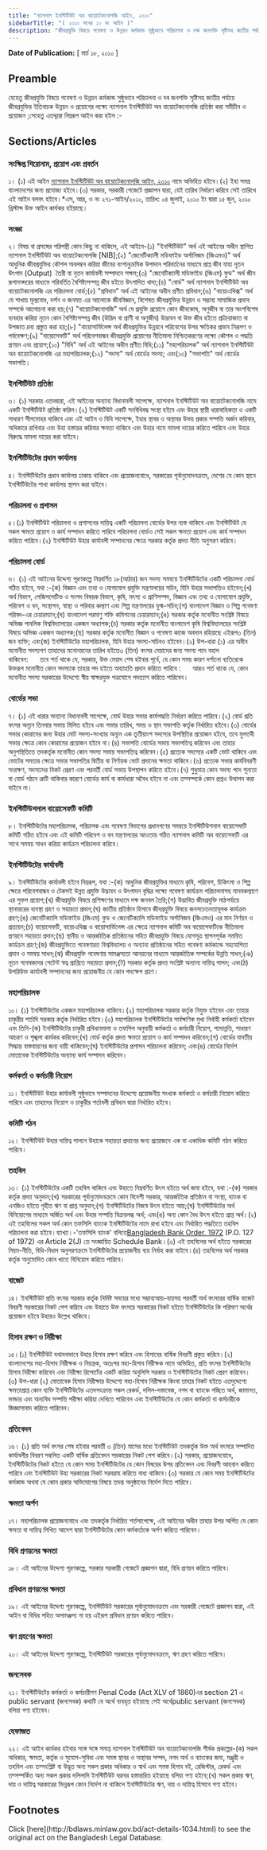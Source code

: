 ```yaml
---
title: "ন্যাশনাল ইনস্টিটিউট অব বায়োটেকনোলজি আইন, ২০১০"
sidebarTitle: "( ২০১০ সনের ১০ নং আইন )"
description: "জীবপ্রযুক্তি বিষয়ে গবেষণা ও উন্নয়ন কর্মকান্ড সুষ্ঠুভাবে পরিচালনা ও দক্ষ জনশক্তি সৃষ্টিসহ জাতীয় পর্যায়ে জীবপ্রযুক্তির ইতিবাচক উন্নয়ন ও প্রয়োগের লক্ষ্যে ন্যাশনাল ইনস্টিটিউট অব বায়োটেকনোলজি প্রতিষ্ঠার বিধানকল্পে প্রণীত আইন।"
---
```


**Date of Publication:** [ মার্চ ১৮, ২০১০ ]

## Preamble

যেহেতু জীবপ্রযুক্তি বিষয়ে গবেষণা ও উন্নয়ন কর্মকান্ড সুষ্ঠুভাবে পরিচালনা ও দৰ জনশক্তি সৃষ্টিসহ জাতীয় পর্যায়ে জীবপ্রযুক্তির ইতিবাচক উন্নয়ন ও প্রয়োগের লক্ষ্যে ন্যাশনাল ইনস্টিটিউট অব বায়োটেকনোলজি প্রতিষ্ঠা করা সমীচীন ও প্রয়োজন ;সেহেতু এতদ্দ্বারা নিম্নরূপ আইন করা হইল :-

## Sections/Articles

### সংক্ষিপ্ত শিরোনাম, প্রয়োগ এবং প্রবর্তন

১। (১) এই আইন [ন্যাশনাল ইনস্টিটিউট অব বায়োটেকনোলজি আইন, ২০১০](/laws/act-1034 "ন্যাশনাল ইনস্টিটিউট অব বায়োটেকনোলজি আইন, ২০১০") নামে অভিহিত হইবে।(২) ইহা সমগ্র বাংলাদেশের জন্য প্রযোজ্য হইবে।(৩) সরকার, সরকারী গেজেটে প্রজ্ঞাপন দ্বারা, যেই তারিখ নির্ধারণ করিবে সেই তারিখে এই আইন বলবৎ হইবে।\*এস, আর, ও নং ২৭১-আইন/২০১০, তারিখ: ০৪ জুলাই, ২০১০ ইং দ্বারা ১৫ জুন, ২০১০ খ্রিস্টাব্দ উক্ত আইন কার্যকর হইয়াছে।

### সংজ্ঞা

২। বিষয় বা প্রসঙ্গের পরিপন্থী কোন কিছু না থাকিলে, এই আইনে-(১) "ইনস্টিটিউট" অর্থ এই আইনের অধীন স্থাপিত ন্যাশনাল ইনস্টিটিউট অব বায়োটেকনোলজি [NIB];(২) "জেনেটিক্যালী মডিফাইড অর্গানিজম (জিএমও)" অর্থ আধুনিক জীবপ্রযুক্তির কৌশল অবলম্বন করিয়া জীবের বংশানুক্রমিক উপাদান পরিবর্তনের মাধ্যমে প্রাপ্ত জীব যাহা নূতন উৎপাদ (Output)  তৈরী বা নূতন কার্যাবলী সম্পাদনে সক্ষম;(৩) "জেনেটিক্যালী মডিফাইড (জিএম) ফুড" অর্থ জীন রূপানত্দরের মাধ্যমে পরিবর্তিত বৈশিষ্ট্যসম্পন্ন জীব হইতে উৎপাদিত খাদ্য;(৪) "বোর্ড" অর্থ ন্যাশনাল ইনস্টিটিউট অব বায়োটেকনোলজি এর পরিচালনা বোর্ড;(৫) "প্রবিধান" অর্থ এই আইনের অধীন প্রণীত প্রবিধান;(৬) "বায়োএথিক্স" অর্থ যে শাখায় মূল্যবোধ, দর্শন ও জনমত এর আলোকে জীববিজ্ঞান, বিশেষত জীবপ্রযুক্তির উন্নয়ন ও সম্ভাব্য সামাজিক প্রভাব সম্পর্কে আলোচনা করা হয়;(৭) "বায়োটেকনোলজি" অর্থ যে প্রযুক্তি প্রয়োগে কোন জীবকোষ, অণুজীব বা তার অংশবিশেষ ব্যবহার করিয়া নূতন কোন বৈশিষ্ট্যসম্পন্ন জীব (উদ্ভিদ বা প্রাণী বা অণুজীব) উদ্ভাবন বা উক্ত জীব হইতে প্রক্রিয়াজাত বা উপজাত দ্রব্য প্রস্তুত করা হয়;(৮) "বায়োসার্ভিলেন্স অর্থ জীবপ্রযুক্তির উন্নয়নে পরিবেশের উপর ক্ষতিকর প্রভাব নিরূপণ ও পর্যবেক্ষণ;(৯) "বায়োসেফটি" অর্থ পরিবেশবান্ধব জীবপ্রযুক্তি প্রয়োগের নীতিমালা নিশ্চিতকরণের লক্ষ্যে কৌশল ও পদ্ধতি প্রণয়ন এবং প্রয়োগ;(১০) "বিধি" অর্থ এই আইনের অধীন প্রণীত বিধি;(১১) "মহাপরিচালক" অর্থ ন্যাশনাল ইনস্টিটিউট অব বায়োটেকনোলজি এর মহাপরিচালক;(১২) "সদস্য" অর্থ বোর্ডের সদস্য; এবং(১৩) "সভাপতি" অর্থ বোর্ডের সভাপতি।

### ইনস্টিটিউট প্রতিষ্ঠা

৩। (১) সরকার এতদদ্বারা, এই আইনের অন্যান্য বিধানাবলী সাপেক্ষে, ন্যাশনাল ইনস্টিটিউট অব বায়োটেকনোলজি নামে একটি ইনস্টিটিউট প্রতিষ্ঠা করিল।(২) ইনস্টিটিউট একটি সংবিধিবদ্ধ সংস্থা হইবে এবং উহার স্থায়ী ধারাবাহিকতা ও একটি সাধারণ সীলমোহর থাকিবে এবং এই আইন ও বিধি সাপেক্ষে, ইহার স্থাবর ও অস্থাবর উভয় প্রকার সম্পত্তি অর্জন করিবার, অধিকারে রাখিবার এবং উহা হস্তান্তর করিবার ক্ষমতা থাকিবে এবং উহার নামে মামলা দায়ের করিতে পারিবে এবং উহার বিরুদ্ধে মামলা দায়ের করা যাইবে।

### ইনস্টিটিউটের প্রধান কার্যালয়

৪। ইনস্টিটিউটের প্রধান কার্যালয় ঢাকায় থাকিবে এবং প্রয়োজনবোধে, সরকারের পূর্বানুমোদনক্রমে, দেশের যে কোন স্থানে ইনস্টিটিউটের শাখা কার্যালয় স্থাপন করা যাইবে।

### পরিচালনা ও প্রশাসন

৫।(১) ইনস্টিটিউট পরিচালনা ও প্রশাসনের দায়িত্ব একটি পরিচালনা বোর্ডের উপর ন্যস্ত থাকিবে এবং ইনস্টিটিউট যে সকল ক্ষমতা প্রয়োগ ও কার্য সম্পাদন করিতে পারিবে পরিচালনা বোর্ডও সেই সকল ক্ষমতা প্রয়োগ এবং কার্য সম্পাদন করিতে পারিবে।(২) ইনস্টিটিউট উহার কার্যাবলী সম্পাদনের ক্ষেত্রে সরকার কর্তৃক প্রদত্ত নীতি অনুসরণ করিবে।

### পরিচালনা বোর্ড

৬। (১) এই আইনের উদ্দেশ্য পূরণকল্পে নিম্নবর্ণিত ১৮(আঠার) জন সদস্য সমন্বয়ে ইনস্টিটিউটের একটি পরিচালনা বোর্ড গঠিত হইবে, যথা :-(ক) বিজ্ঞান এবং তথ্য ও যোগাযোগ প্রযুক্তি মন্ত্রণালয়ের সচিব, যিনি উহার সভাপতিও হইবেন;(খ) অর্থ বিভাগ, লেজিসলেটিভ ও সংসদ বিষয়ক বিভাগ, কৃষি, মৎস্য ও প্রাণিসম্পদ, বিজ্ঞান এবং তথ্য ও যোগাযোগ প্রযুক্তি, পরিবেশ ও বন, সংস্থাপন, স্বাস্থ্য ও পরিবার কল্যাণ এবং শিল্প মন্ত্রণালয়ের যুগ্ম-সচিব;(গ) বাংলাদেশ বিজ্ঞান ও শিল্প গবেষণা পরিষদ-এর চেয়ারম্যান;(ঘ) বাংলাদেশ পরমাণু শক্তি কমিশনের চেয়ারম্যান;(ঙ) সরকার কর্তৃক মনোনীত সংশ্লিষ্ট বিষয়ে অভিজ্ঞ পাবলিক বিশ্ববিদ্যালয়ের একজন অধ্যাপক;(চ) সরকার কর্তৃক মনোনীত বাংলাদেশ কৃষি বিশ্ববিদ্যালয়ের সংশ্লিষ্ট বিষয়ে অভিজ্ঞ একজন অধ্যাপক;(ছ) সরকার কর্তৃক মনোনীত বিজ্ঞান ও গবেষণা কাজে অবদান রহিয়াছে এইরূপ৩ (তিন) জন ব্যক্তি; এবং(জ) ইনস্টিটিউটের মহাপরিচালক, যিনি উহার সদস্য-সচিবও হইবেন।(২) উপ-ধারা (১) এর অধীন মনোনীত সদস্যগণ তাহাদের মনোনয়নের তারিখ হইতে৩ (তিন) বৎসর মেয়াদের জন্য সদস্য পদে বহাল থাকিবেন:      তবে শর্ত থাকে যে, সরকার, উক্ত মেয়াদ শেষ হইবার পূর্বে, যে কোন সময় কারণ দর্শানো ব্যতিরেকে উক্তরূপ মনোনীত কোন সদস্যকে তাহার পদ হইতে অব্যাহতি প্রদান করিতে পারিবে :      আরও শর্ত থাকে যে, কোন মনোনীত সদস্য সরকারের উদ্দেশ্যে স্বীয় স্বাক্ষরযুক্ত পত্রযোগে পদত্যাগ করিতে পারিবেন।

### বোর্ডের সভা

৭। (১) এই ধারার অন্যান্য বিধানাবলী সাপেক্ষে, বোর্ড উহার সভার কার্যপদ্ধতি নির্ধারণ করিতে পারিবে।(২) বোর্ড প্রতি বৎসর অন্যূন তিনবার সভায় মিলিত হইবে এবং সভার তারিখ, সময় ও স্থান সভাপতি কর্তৃক নির্ধারিত হইবে।(৩) বোর্ডের সভার কোরামের জন্য উহার মোট সদস্য-সংখ্যার অন্যূন এক তৃতীয়াংশ সদস্যের উপস্থিতির প্রয়োজন হইবে, তবে মুলতবী সভার ক্ষেত্রে কোন কোরামের প্রয়োজন হইবে না।(৪) সভাপতি বোর্ডের সভায় সভাপতিত্ব করিবেন এবং তাহার অনুপস্থিতিতে তদকর্তৃক মনোনীত কোন সদস্য সভায় সভাপতিত্ব করিবেন।(৫) প্রত্যেক সদস্যের একটি ভোট থাকিবে এবং ভোটের সমতার ক্ষেত্রে সভার সভাপতির দ্বিতীয় বা নির্ণায়ক ভোট প্রদানের ক্ষমতা থাকিবে।(৬) প্রত্যেক সভার কার্যবিবরণী সংরক্ষণ, সদস্যদের নিকট প্রেরণ এবং পরবর্তী বোর্ড সভায় উপস্থাপন করিতে হইবে।(৭) শুধুমাত্র কোন সদস্য পদে শূন্যতা বা বোর্ড গঠনে ত্রুটি থাকিবার কারণে বোর্ডের কার্য বা কার্যধারা অবৈধ হইবে না এবং তদ্সম্পর্কে কোন প্রশ্নও উত্থাপন করা যাইবে না।

### ইনস্টিটিউশনাল বায়োসেফটি কমিটি

৮। ইনস্টিটিউটের মহাপরিচালক, পরিচালক এবং গবেষণা বিভাগের প্রধানগণের সমন্বয়ে ইনস্টিটিউশনাল বায়োসেফটি কমিটি গঠিত হইবে এবং এই কমিটি পরিবেশ ও বন মন্ত্রণালয়ের আওতায় গঠিত ন্যাশনাল কমিটি অব বায়োসেফটি এর সাথে সমন্বয় সাধন করিয়া কার্যক্রম পরিচালনা করিবে।

### ইনস্টিটিউটের কার্যাবলী

৯। ইনস্টিটিউটের কার্যাবলী হইবে নিম্নরূপ, যথা :-(ক) আধুনিক জীবপ্রযুক্তির মাধ্যমে কৃষি, পরিবেশ, চিকিৎসা ও শিল্প ক্ষেত্রে পরিবেশবান্ধব ও টেকসই উন্নত প্রযুক্তি উদ্ভাবন ও উৎপাদন বৃদ্ধির লক্ষ্যে গবেষণা কার্যক্রম পরিচালনাসহ মানবকল্যাণে এর সুফল প্রয়োগ;(খ) জীবপ্রযুক্তি বিষয়ে প্রশিক্ষণের মাধ্যমে দক্ষ জনবল তৈরি;(গ) উদ্ভাবিত জীবপ্রযুক্তি মাঠপর্যায়ে স্থানান্তরের ব্যবস্থা গ্রহণ ও সহায়তা প্রদান;(ঘ) জাতীয় প্রতিষ্ঠান হিসাবে জীবপ্রযুক্তি বিষয়ে জনসচেতনতামূলক কার্যক্রম গ্রহণ;(ঙ) জেনেটিক্যালি মডিফাইড (জিএম) ফুড ও জেনেটিক্যালি মডিফাইড অর্গানিজম (জিএমও) এর মান নির্ণয়ন ও প্রত্যয়ন;(চ) বায়োসেফটি, বায়োএথিক্স ও বায়োসার্ভিলেন্স এর ক্ষেত্রে ন্যাশনাল কমিটি অব বায়োসেফটিকে নীতিমালা প্রণয়নে সহায়তা প্রদান;(ছ) স্থানীয় ও আন্তর্জাতিক প্রতিষ্ঠানের সহিত জীবপ্রযুক্তি বিষয়ে যোগসূত্র স্থাপনপূর্বক সমন্বিত কার্যক্রম গ্রহণ;(জ) জীবপ্রযুক্তিতে গবেষণারত বিশ্ববিদ্যালয় ও অন্যান্য প্রতিষ্ঠানের সহিত গবেষণা কর্মকান্ডে সহযোগিতা প্রদান ও সমন্বয় সাধন;(ঝ) জীবপ্রযুক্তি গবেষণায় সামঞ্জস্যতা আনয়নের মাধ্যমে আন্তর্জাতিক সম্পর্কের উন্নতি সাধন;(ঞ) নূতন গবেষকদের পেটেন্ট স্বত্ব প্রাপ্তিতে সহায়তা প্রদান;(ট) সরকার কর্তৃক প্রদত্ত সংশ্লিষ্ট অন্যান্য দায়িত্ব পালন; এবং(ঠ) উপরিউক্ত কার্যাবলী সম্পাদনের জন্য প্রয়োজনীয় যে কোন পদক্ষেপ গ্রহণ।

### মহাপরিচালক

১০। (১) ইনস্টিটিউটের একজন মহাপরিচালক থাকিবে।(২) মহাপরিচালক সরকার কর্তৃক নিযুক্ত হইবেন এবং তাহার চাকুরীর শর্তাদি সরকার কর্তৃক নির্ধারিত হইবে।(৩) মহাপরিচালক ইনস্টিটিউটের সার্বক্ষণিক মুখ্য নির্বাহী কর্মকর্তা হইবেন এবং তিনি-(ক) ইনস্টিটিউটের চাকুরী প্রবিধানমালা ও তফসিল অনুযায়ী কর্মকর্তা ও কর্মচারী নিয়োগ, পদোন্নতি, সাধারণ আচরণ ও শৃঙ্খলা কার্যকর করিবেন;(খ) বোর্ড কর্তৃক প্রদত্ত ক্ষমতা প্রয়োগ ও কার্য সম্পাদন করিবেন;(গ) বোর্ডের যাবতীয় সিদ্ধান্ত বাস্তবায়নের জন্য দায়ী থাকিবেন;(ঘ) ইনস্টিটিউটের প্রশাসন পরিচালনা করিবেন; এবং(ঙ) বোর্ডের নির্দেশ মোতাবেক ইনস্টিটিউটের অন্যান্য কার্য সম্পাদন করিবেন।

### কর্মকর্তা ও কর্মচারী নিয়োগ

১১। ইনস্টিটিউট উহার কার্যাবলী সুষ্ঠুভাবে সম্পাদনের উদ্দেশ্যে প্রয়োজনীয় সংখ্যক কর্মকর্তা ও কর্মচারী নিয়োগ করিতে পারিবে এবং তাহাদের নিয়োগ ও চাকুরীর শর্তাবলী প্রবিধান দ্বারা নির্ধারিত হইবে।

### কমিটি গঠন

১২। ইনস্টিটিউট উহার দায়িত্ব পালনে উহাকে সহায়তা প্রদানের জন্য প্রয়োজনে এক বা একাধিক কমিটি গঠন করিতে পারিবে।

### তহবিল

১৩। (১) ইনস্টিটিউটের একটি তহবিল থাকিবে এবং উহাতে নিম্নবর্ণিত উৎস হইতে অর্থ জমা হইবে, যথা :-(ক) সরকার কর্তৃক প্রদত্ত অনুদান;(খ) সরকারের পূর্বানুমোদনক্রমে কোন বিদেশী সরকার, আন্তর্জাতিক প্রতিষ্ঠান বা সংস্থা, ব্যাংক বা এনজিও হইতে গৃহীত ঋণ বা প্রাপ্ত অনুদান;(গ) ইনস্টিটিউটের নিজস্ব উৎস হইতে আয়;(ঘ) ইনস্টিটিউটের অর্থ বিনিয়োগের মাধ্যমে অর্জিত অর্থ এবং উহার সম্পত্তি বিক্রয়লব্ধ অর্থ; এবং(ঙ) অন্য কোন বৈধ উৎস হইতে প্রাপ্ত অর্থ।(২) এই তহবিলের সকল অর্থ কোন তফসিলি ব্যাংকে ইনস্টিটিউটের নামে রাখা হইবে এবং নির্ধারিত পদ্ধতিতে তহবিল পরিচালনা করা হইবে।ব্যাখ্যা।-'তফসিলি ব্যাংক' বলিতে[Bangladesh Bank Order, 1972](/laws/act-415 "Bangladesh Bank Order, 1972 ") (P.O. 127 of 1972) এর Article 2(J) তে সংজ্ঞায়িত Schedule Bank।(৩) এই তহবিলের অর্থ হইতে সরকারের নিয়ম-নীতি, বিধি-বিধান অনুসরণক্রমে ইনস্টিটিউটের প্রয়োজনীয় ব্যয় নির্বাহ করা যাইবে।(৪) তহবিলের অর্থ সরকার কর্তৃক অনুমোদিত কোন খাতে বিনিয়োগ করিতে পারিবে।

### বাজেট

১৪। ইনস্টিটিউট প্রতি বৎসর সরকার কর্তৃক নির্দিষ্ট সময়ের মধ্যে সম্ভাব্যআয়-ব্যয়সহ পরবর্তী অর্থ বৎসরের বার্ষিক বাজেট বিবরণী সরকারের নিকট পেশ করিবে এবং উহাতে উক্ত বৎসরে সরকারের নিকট হইতে ইনস্টিটিউটের কি পরিমাণ অর্থের প্রয়োজন হইবে উহারও উল্লেখ থাকিবে।

### হিসাব রক্ষণ ও নিরীক্ষা

১৫।(১) ইনস্টিটিউট যথাযথভাবে উহার হিসাব রক্ষণ করিবে এবং হিসাবের বার্ষিক বিবরণী প্রস্তুত করিবে।(২) বাংলাদেশের মহা-হিসাব নিরীক্ষক ও নিয়ন্ত্রক, অতঃপর মহা-হিসাব নিরীক্ষক নামে অভিহিত, প্রতি বৎসর ইনস্টিটিউটের হিসাব নিরীক্ষা করিবেন এবং নিরীক্ষা রিপোর্টের একটি করিয়া অনুলিপি সরকার ও ইনস্টিটিউটের নিকট প্রেরণ করিবেন।(৩) উপ-ধারা (২) মোতাবেক হিসাব নিরীক্ষার উদ্দেশ্যে মহা-হিসাব নিরীক্ষক কিংবা তাহার নিকট হইতে এতদুদ্দেশ্যে ক্ষমতাপ্রাপ্ত কোন ব্যক্তি ইনস্টিটিউটের এতদসংক্রান্ত সকল রেকর্ড, দলিল-দস্তাবেজ, নগদ বা ব্যাংকে গচ্ছিত অর্থ, জামানত, ভান্ডার এবং অন্যবিধ সম্পত্তি পরীক্ষা করিয়া দেখিতে পারিবেন এবং ইনস্টিটিউটের যে কোন কর্মকর্তা বা কর্মচারীকে জিজ্ঞাসাবাদ করিতে পারিবেন।

### প্রতিবেদন

১৬। (১) প্রতি অর্থ বৎসর শেষ হইবার পরবর্তী ৩ (তিন) মাসের মধ্যে ইনস্টিটিউট তদকর্তৃক উক্ত অর্থ বৎসরে সম্পাদিত কার্যাবলীর বিবরণ সম্বলিত একটি বার্ষিক প্রতিবেদন সরকারের নিকট পেশ করিবে।(২) সরকার, প্রয়োজনবোধে, ইনস্টিটিউটের নিকট হইতে যে কোন সময় ইনস্টিটিউটের যে কোন বিষয়ের উপর প্রতিবেদন এবং বিবরণী আহবান করিতে পারিবে এবং ইনস্টিটিউট উহা সরকারের নিকট সরবরাহ করিতে বাধ্য থাকিবে।(৩) সরকার যে কোন সময় ইনস্টিটিউটের কর্মকান্ড অথবা যে কোন প্রকার অভিযোগের বিষয়ে তদন্ত অনুষ্ঠানের নির্দেশ দিতে পারিবে।

### ক্ষমতা অর্পণ

১৭। মহাপরিচালক প্রয়োজনবোধে এবং তদকর্তৃক নির্ধারিত শর্তসাপেক্ষে, এই আইনের অধীন তাহার উপর অর্পিত যে কোন ক্ষমতা বা দায়িত্ব লিখিত আদেশ দ্বারা ইনস্টিটিউটের কোন কর্মকর্তাকে অর্পণ করিতে পারিবেন।

### বিধি প্রণয়নের ক্ষমতা

১৮। এই আইনের উদ্দেশ্য পূরণকল্পে, সরকার সরকারী গেজেটে প্রজ্ঞাপন দ্বারা, বিধি প্রণয়ন করিতে পারিবে।

### প্রবিধান প্রণয়নের ক্ষমতা

১৯। এই আইনের উদ্দেশ্য পূরণকল্পে, ইনস্টিটিউট সরকারের পূর্বানুমোদনক্রমে এবং সরকারী গেজেটে প্রজ্ঞাপন দ্বারা, এই আইন বা বিধির সহিত অসামঞ্জস্য না হয় এইরূপ প্রবিধান প্রণয়ন করিতে পারিবে।

### ঋণ গ্রহণের ক্ষমতা

২০। এই আইনের উদ্দেশ্য পূরণকল্পে, ইনস্টিটিউট সরকারের পূর্বানুমোদনক্রমে, ঋণ গ্রহণ করিতে পারিবে।

### জনসেবক

২১। ইনস্টিটিউটের কর্মকর্তা ও কর্মচারীগণ Penal Code (Act XLV of 1860)এর section 21 এ public servant (জনসেবক) কথাটি যে অর্থে ব্যবহৃত হইয়াছে সেই অর্থেpublic servant (জনসেবক) বলিয়া গণ্য হইবেন।

### হেফাজত

২২। এই আইন কার্যকর হইবার সঙ্গে সঙ্গে সমাপ্ত ন্যাশনাল ইনস্টিটিউট অব বায়োটেকনোলজি শীর্ষক প্রকল্পের-(ক) সকল অধিকার, ক্ষমতা, কর্তৃক ও সুযোগ-সুবিধা এবং সমস্ত স্থাবর ও অস্থাবর সম্পদ, নগদ অর্থ ও ব্যাংকের জমা, মঞ্জুরী ও তহবিল এবং তদ্সংশ্লিষ্ট বা উদ্ভূত অন্য সকল প্রকার অধিকার ও স্বার্থ এবং সমস্ত হিসাব বই, রেজিস্টার, রেকর্ড এবং তদ্সম্পর্কিত অন্য সকল প্রকার দলিলাদি ইনস্টিটিউট বরাবর হস্তান্তরিত হইয়াছে বলিয়া গণ্য হইবে;(খ) সকল প্রকার ঋণ, দায় ও দায়িত্ব সরকারের ভিন্নরূপ কোন নির্দেশ না থাকিলে ইনস্টিটিউটের ঋণ, দায় ও দায়িত্ব হিসাবে গণ্য হইবে।

## Footnotes

<Note>
  Click [here](http://bdlaws.minlaw.gov.bd/act-details-1034.html) to see the original act on the Bangladesh Legal Database.
</Note>
